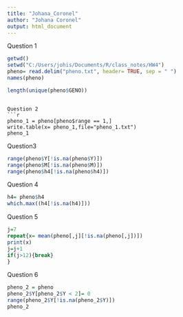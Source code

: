 ```yaml
---
title: "Johana_Coronel"
author: "Johana Coronel"
output: html_document
---
```


Question 1
```r
getwd()
setwd("C:/Users/johis/Documents/R/class_notes/HW4") 
pheno= read.delim("pheno.txt", header= TRUE, sep = " ")
names(pheno)

length(unique(pheno$GENO))
```
```

Question 2 
```r
pheno_1 = pheno[pheno$range == 1,]
write.table(x= pheno_1,file="pheno_1.txt")
pheno_1
```
Question3 

```r
range(pheno$Y[!is.na(pheno$Y)])
range(pheno$M[!is.na(pheno$M)])
range(pheno$h4[!is.na(pheno$h4)])
```

Question 4
```r
h4= pheno$h4
which.max((h4[!is.na(h4)]))
```

Question 5
```r
j=7
repeat{x= mean(pheno[,j][!is.na(pheno[,j])])
print(x)
j=j+1
if(j>12){break}
}
```

Question 6 
```r
pheno_2 = pheno
pheno_2$Y[pheno_2$Y < 2]= 0
range(pheno_2$Y[!is.na(pheno_2$Y)])
pheno_2
```

